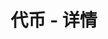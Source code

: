 ---
title: '代币 - 详情'
openapi: '/cn/api-reference/openapi-cn.json GET /token/{chain}/{tokenAddress}'
---